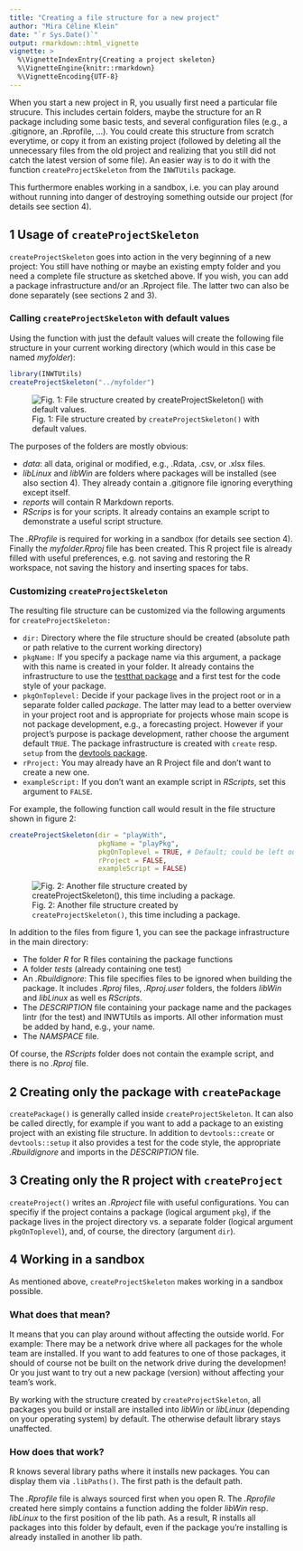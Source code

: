 ```yaml
---
title: "Creating a file structure for a new project"
author: "Mira Céline Klein"
date: "`r Sys.Date()`"
output: rmarkdown::html_vignette
vignette: >
  %\VignetteIndexEntry{Creating a project skeleton}
  %\VignetteEngine{knitr::rmarkdown}
  %\VignetteEncoding{UTF-8}
---
```


When you start a new project in R, you usually first need a particular file
strucure.
This includes certain folders, maybe the structure for an R package including
some basic tests, and several configuration files (e.g., a .gitignore, an
.Rprofile, ...). You could create this structure from scratch everytime, or copy it from an
existing project (followed by deleting all the unnecessary files from the old
project and realizing that you still did not catch the latest version of some
file). An easier way is to do it with the function `createProjectSkeleton`
from the `INWTUtils` package.

This furthermore enables working in a sandbox, i.e. you can play around without 
running into danger of destroying something outside our project (for details see
section 4).


## 1 Usage of `createProjectSkeleton`

`createProjectSkeleton` goes into action in the very beginning of a new project:
You still have nothing or maybe an existing empty folder and you need a complete
file structure as sketched above.
If you wish, you can add a package infrastructure and/or an .Rproject file.
The latter two can also be done separately (see sections 2 and 3).


### Calling `createProjectSkeleton` with default values

Using the function with just the default values will create the following
file structure in your current working directory (which would in this case be 
named *myfolder*):

```r
library(INWTUtils)
createProjectSkeleton("../myfolder")
```

![Fig. 1: File structure created by `createProjectSkeleton()` with default values.](skeleton_01default.PNG)

The purposes of the folders are mostly obvious:

- *data*: all data, original or modified, e.g., .Rdata, .csv,
or .xlsx files.
- *libLinux* and *libWin* are folders where packages will be
  installed (see also section 4). They already contain a .gitignore file
  ignoring everything except itself.
- *reports* will contain R Markdown reports.
- *RScrips* is for your scripts. It already contains an example script to
  demonstrate a useful script structure.

The *.RProfile* is required for working in a sandbox (for details see section
4).
Finally the *myfolder.Rproj* file has been created. This R project file is
already filled with useful preferences, e.g. not saving and restoring the R
workspace, not saving the history and inserting spaces for tabs.


### Customizing `createProjectSkeleton`

The resulting file structure can be customized via the following arguments
for `createProjectSkeleton:`

- `dir:` Directory where the file structure should be created (absolute path
  or path relative to the current working directory)
- `pkgName:` If you specify a package name via this argument, a package with
  this name is created in your folder. It already contains the infrastructure
  to use the
  [testthat package](https://journal.r-project.org/archive/2011-1/RJournal_2011-1_Wickham.pdf)
   and a first test for the code style of your package.
- `pkgOnToplevel:` Decide if your package lives in the project root or in a
  separate folder called *package*. The latter may lead to a better overview in
  your project root and is appropriate for projects whose main scope is not
  package development, e.g., a forecasting project. However if your project's
  purpose is package development, rather choose the argument default `TRUE`.
  The package infrastructure is created with `create` resp. `setup` from the
  [devtools package](https://cran.r-project.org/web/packages/devtools/devtools.pdf).
- `rProject:` You may already have an R Project file and don't want to create a
  new one.
- `exampleScript:` If you don't want an example script in *RScripts*, set this
  argument to `FALSE`.

For example, the following function call would result in the file structure
shown in figure 2:

```r
createProjectSkeleton(dir = "playWith",
                      pkgName = "playPkg",
                      pkgOnToplevel = TRUE, # Default; could be left out
                      rProject = FALSE,
                      exampleScript = FALSE)
```

![Fig. 2: Another file structure created by `createProjectSkeleton()`, this time including a package.](skeleton_02otherArgs.PNG)

In addition to the files from figure 1, you can see the package infrastructure
in the main directory:

- The folder *R* for R files containing the package functions
- A folder *tests* (already containing one test)
- An *.Rbuildignore*: This file specifies files to be ignored when building the
  package. It includes *.Rproj* files, *.Rproj.user* folders, the folders *libWin* and
  *libLinux* as well es *RScripts*.
- The *DESCRIPTION* file containing your package name and the packages 
  lintr (for the test) and INWTUtils as imports. All other information must be
  added by hand, e.g., your name.
- The *NAMSPACE* file.

Of course, the *RScripts* folder does not contain the example script,
and there is no *.Rproj* file.
  

## 2 Creating only the package with `createPackage`

`createPackage()` is generally called inside `createProjectSkeleton`.
It can also be called directly, for example if you want to add a package to an
existing project with an existing file structure. In addition to
`devtools::create` or `devtools::setup` it also provides a test for the code
style, the appropriate *.Rbuildignore* and imports in the *DESCRIPTION* file.


## 3 Creating only the R project with `createProject`
`createProject()` writes an *.Rproject* file with useful configurations. You can
specifiy if the project contains a package (logical argument `pkg`), if the
package lives in the project directory vs. a separate folder (logical argument
`pkgOnToplevel`), and, of course, the directory (argument `dir`).


## 4 Working in a sandbox

As mentioned above, `createProjectSkeleton` makes working in a sandbox possible.

### What does that mean?

It means that you can play around without affecting the outside world. For 
example: There may be a network drive where all packages for the whole team are
installed. If you want to add features to one of those packages, it should of
course not be built on the network drive during the developmen!
Or you just want to try out a new package (version) without affecting your
team's work.

By working with the structure created by `createProjectSkeleton`, all packages
you build or install are installed into *libWin* or *libLinux* (depending on
your operating system) by default. The otherwise default library stays
unaffected.


### How does that work?

R knows several library paths where it installs new packages. You can display
them via `.libPaths()`. The first path is the default path.

The *.Rprofile* file is always sourced first when you open R. The *.Rprofile*
created here simply contains a function adding the folder *libWin* resp.
*libLinux* to the first position of the lib path. As a result, R installs all
packages into this folder by default, even if the package you're installing is
already installed in another lib path.
